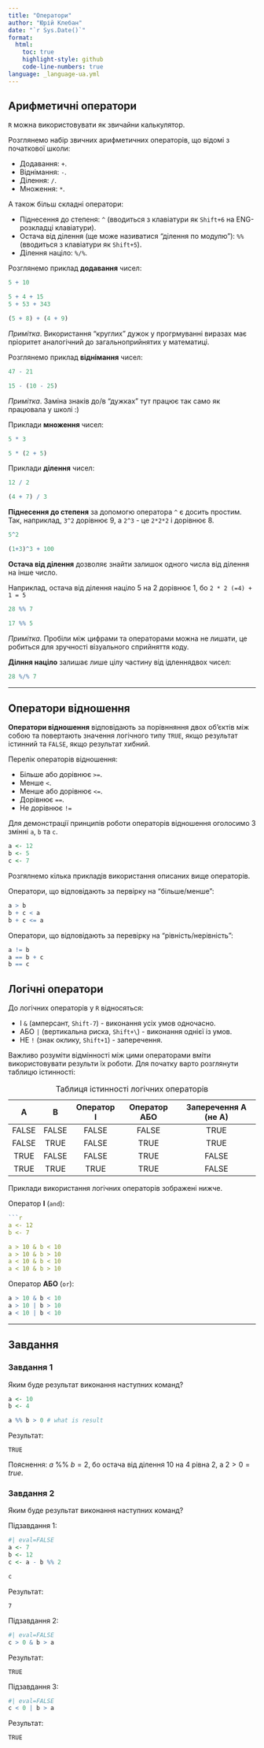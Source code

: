 ```yaml
---
title: "Оператори"
author: "Юрій Клебан"
date: "`r Sys.Date()`"
format:
  html:
    toc: true
    highlight-style: github
    code-line-numbers: true
language: _language-ua.yml 
---
```

## Арифметичні оператори 

`R` можна використовувати як звичайни калькулятор. 

Розглянемо набір звичних арифметичних операторів, що відомі з початкової школи:

- Додавання: `+`.
- Віднімання: `-`.
- Ділення: `/`.
- Множення: `*`.

А також більш складні оператори:

- Піднесення до степеня: `^` (вводиться з клавіатури як `Shift+6` на ENG-розкладці клавіатури).
- Остача від ділення (ще може називатися "ділення по модулю"): `%%` (вводиться з клавіатури як `Shift+5`).
- Ділення націло: `%/%`.

Розглянемо приклад **додавання** чисел:

```r
5 + 10
```

```r
5 + 4 + 15
5 + 53 + 343
```

```r
(5 + 8) + (4 + 9)
```

:::{.callout-note}
_Примітка_. Використання "круглих" дужок у прогрмуванні виразах має пріоритет аналогічний до загальноприйнятих у математиці.
:::

Розглянемо приклад **віднімання** чисел:

```r
47 - 21
```

```r
15 - (10 - 25)
```

:::{.callout-note}
_Примітка_. Заміна знаків до/в "дужках" тут працює так само як працювала у  школі :)
:::

Приклади **множення** чисел:

```r
5 * 3
```

```r
5 * (2 + 5)
```

Приклади **ділення** чисел:

```r
12 / 2
```

```r
(4 + 7) / 3
```

**Піднесення до степеня** за допомогю оператора `^` є досить простим. Так, наприклад, `3^2` дорівнює 9, а `2^3` -  це `2*2*2` і дорівнює 8.  

```r
5^2
```

```r
(1+3)^3 + 100 
```

**Остача від ділення** дозволяє знайти залишок одного числа від ділення на інше число. 

Наприклад, остача від ділення націло 5 на 2 дорівнює 1, бо `2 * 2 (=4) + 1 = 5`

```r
28 %% 7
```

```r
17 %% 5
```
_Примітка._ Пробіли між цифрами та операторами можна не лишати, це робиться для зручності візуального сприйняття коду.

**Ділння націло** залишає лише цілу частину від ідленнядвох чисел:

```r
28 %/% 7
```

---

## Оператори відношення

**Оператори відношення** відповідають за порівнняння двох об'єктів між собою та повертають значення логічного типу `TRUE`, якщо результат істинний та `FALSE`, якщо результат хибний.

Перелік операторів відношення:

* Більше або дорівнює `>=`.
* Менше `<`.
* Менше або дорівнює `<=`.
* Дорівнює `==`.
* Не дорівнює `!=` 

Для демонстрації принципів роботи операторів відношення оголосимо 3 змінні `a`, `b` та `c`.

```r
a <- 12
b <- 5
c <- 7
```

Розгялнемо кілька прикладів використання описаних вище операторів.

Оператори, що відповідають за первірку на "більше/менше": 

```r
a > b
b + c < a
b + c <= a
```

Оператори, що відповідають за перевірку на "рівність/нерівність":

```r
a != b
a == b + c
b == c
```

## Логічні оператори {#chapter233}

До логічних операторів у `R` відносяться:

* І `&` (амперсант, `Shift-7`) - виконання усіх умов одночасно.
* АБО `|` (вертикальна риска, `Shift+\`) - виконання однієї із умов.
* НЕ `!` (знак оклику, `Shift+1`) - заперечення.

Важливо розуміти відмінності між цими операторами вміти використовувати результи їх роботи. Для початку варто розглянути таблицю істинності:

| A | B | Оператор **І** | Оператор **АБО** | Заперечення A (**не A**)|
|:---:|:---:|:-------:|:------:|:-------:|
|FALSE|FALSE|FALSE|FALSE|TRUE|
|FALSE|TRUE|FALSE|TRUE|TRUE|
|TRUE|FALSE|FALSE|TRUE|FALSE|
|TRUE|TRUE|TRUE|TRUE|FALSE|

: Таблиця істинності логічних операторів

Приклади використання логічних операторів зображені нижче.

Оператор **І** (`and`):

```r

```r
a <- 12
b <- 7

a > 10 & b < 10
a > 10 & b > 10
a < 10 & b < 10
a < 10 & b > 10
```

Оператор **АБО** (`or`):

```r
a > 10 & b < 10
a > 10 | b > 10
a < 10 | b < 10
```

---

## Завдання {.unnumbered}

### Завдання 1 {.unnumbered}

Яким буде результат виконання наступних команд?

```r
a <- 10
b <- 4

a %% b > 0 # what is result 
```

Результат:
```output
TRUE
```

Пояснення: $a$ %% $b = 2$, бо остача від ділення $10$ на $4$ рівна $2$, а $2 > 0 = true$.

### Завдання 2 {.unnumbered}

Яким буде результат виконання наступних команд?

Підзавдання 1:

```r
#| eval=FALSE
a <- 7
b <- 12
c <- a - b %% 2

c
```
Результат:

```output
7
```

Підзавдання 2:

```r
#| eval=FALSE
c > 0 & b > a
```

Результат:

```output
TRUE
```

Підзавдання 3:

```r
#| eval=FALSE
c < 0 | b > a
```

Результат:

```output
TRUE
```